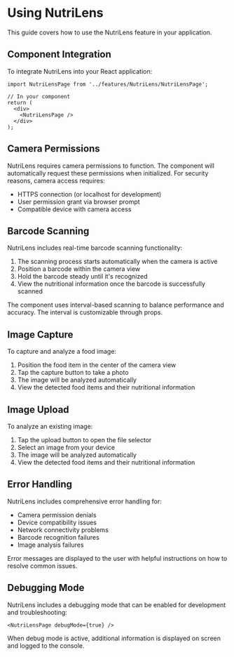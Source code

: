 # Using NutriLens

This guide covers how to use the NutriLens feature in your application.

## Component Integration

To integrate NutriLens into your React application:

```tsx
import NutriLensPage from '../features/NutriLens/NutriLensPage';

// In your component
return (
  <div>
    <NutriLensPage />
  </div>
);
```

## Camera Permissions

NutriLens requires camera permissions to function. The component will automatically request these permissions when initialized. For security reasons, camera access requires:

- HTTPS connection (or localhost for development)
- User permission grant via browser prompt
- Compatible device with camera access

## Barcode Scanning

NutriLens includes real-time barcode scanning functionality:

1. The scanning process starts automatically when the camera is active
2. Position a barcode within the camera view
3. Hold the barcode steady until it's recognized
4. View the nutritional information once the barcode is successfully scanned

The component uses interval-based scanning to balance performance and accuracy. The interval is customizable through props.

## Image Capture

To capture and analyze a food image:

1. Position the food item in the center of the camera view
2. Tap the capture button to take a photo
3. The image will be analyzed automatically
4. View the detected food items and their nutritional information

## Image Upload

To analyze an existing image:

1. Tap the upload button to open the file selector
2. Select an image from your device
3. The image will be analyzed automatically
4. View the detected food items and their nutritional information

## Error Handling

NutriLens includes comprehensive error handling for:

- Camera permission denials
- Device compatibility issues
- Network connectivity problems
- Barcode recognition failures
- Image analysis failures

Error messages are displayed to the user with helpful instructions on how to resolve common issues.

## Debugging Mode

NutriLens includes a debugging mode that can be enabled for development and troubleshooting:

```tsx
<NutriLensPage debugMode={true} />
```

When debug mode is active, additional information is displayed on screen and logged to the console.
